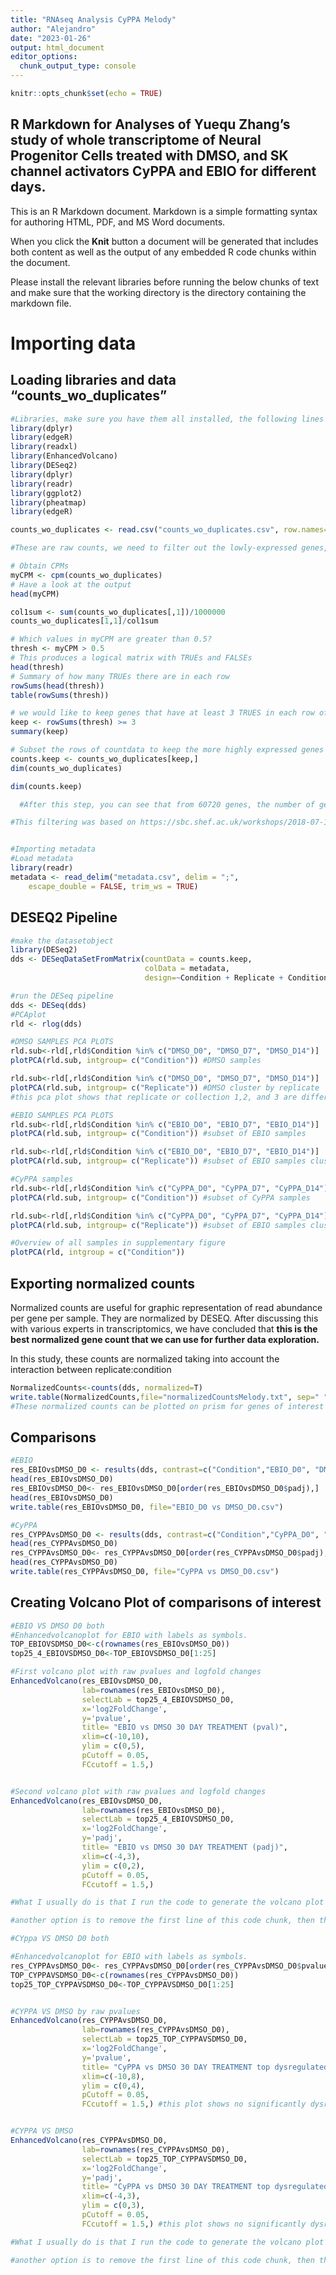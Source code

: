 ```yaml
---
title: "RNAseq Analysis CyPPA Melody"
author: "Alejandro"
date: "2023-01-26"
output: html_document
editor_options: 
  chunk_output_type: console
---
```


```r
knitr::opts_chunk$set(echo = TRUE)
```

## R Markdown for Analyses of Yuequ Zhang's study of whole transcriptome of Neural Progenitor Cells treated with DMSO, and SK channel activators CyPPA and EBIO for different days.

This is an R Markdown document. Markdown is a simple formatting syntax for authoring HTML, PDF, and MS Word documents.

When you click the **Knit** button a document will be generated that includes both content as well as the output of any embedded R code chunks within the document.

Please install the relevant libraries before running the below chunks of text and make sure that the working directory is the directory containing the markdown file.

# Importing data

## Loading libraries and data "counts_wo_duplicates"

```r
#Libraries, make sure you have them all installed, the following lines are for opening them once they are installed
library(dplyr)
library(edgeR)
library(readxl)
library(EnhancedVolcano)
library(DESeq2)
library(dplyr)
library(readr)
library(ggplot2)
library(pheatmap)
library(edgeR)

counts_wo_duplicates <- read.csv("counts_wo_duplicates.csv", row.names=1, sep=";")

#These are raw counts, we need to filter out the lowly-expressed genes, as they are statistical noise. To do this, we will convert the raw counts to CPMs and will filter out any gene that has less than 0.5 cpms in 3 samples (our biological group size)

# Obtain CPMs
myCPM <- cpm(counts_wo_duplicates)
# Have a look at the output
head(myCPM)

col1sum <- sum(counts_wo_duplicates[,1])/1000000
counts_wo_duplicates[1,1]/col1sum

# Which values in myCPM are greater than 0.5?
thresh <- myCPM > 0.5
# This produces a logical matrix with TRUEs and FALSEs
head(thresh)
# Summary of how many TRUEs there are in each row
rowSums(head(thresh))
table(rowSums(thresh))

# we would like to keep genes that have at least 3 TRUES in each row of thresh
keep <- rowSums(thresh) >= 3
summary(keep)

# Subset the rows of countdata to keep the more highly expressed genes
counts.keep <- counts_wo_duplicates[keep,]
dim(counts_wo_duplicates)

dim(counts.keep)

  #After this step, you can see that from 60720 genes, the number of genes goes to 20256 in our 27 samples

#This filtering was based on https://sbc.shef.ac.uk/workshops/2018-07-10-rna-seq/rna-seq-preprocessing.nb.html#overview 


#Importing metadata
#Load metadata
library(readr)
metadata <- read_delim("metadata.csv", delim = ";", 
    escape_double = FALSE, trim_ws = TRUE)
```

## DESEQ2 Pipeline

```r
#make the datasetobject
library(DESeq2)
dds <- DESeqDataSetFromMatrix(countData = counts.keep, 
                              colData = metadata, 
                              design=~Condition + Replicate + Condition:Replicate) #I included the interaction between Condition and replicate because in the pca plots (See below), there was a huge difference between replicates.

#run the DESeq pipeline
dds <- DESeq(dds)
#PCAplot
rld <- rlog(dds)

#DMSO SAMPLES PCA PLOTS
rld.sub<-rld[,rld$Condition %in% c("DMSO_D0", "DMSO_D7", "DMSO_D14")]
plotPCA(rld.sub, intgroup= c("Condition")) #DMSO samples 

rld.sub<-rld[,rld$Condition %in% c("DMSO_D0", "DMSO_D7", "DMSO_D14")]
plotPCA(rld.sub, intgroup= c("Replicate")) #DMSO cluster by replicate 
#this pca plot shows that replicate or collection 1,2, and 3 are different among each other. this is why replicate should be taken into account into the design of the modeling for DE analysis

#EBIO SAMPLES PCA PLOTS
rld.sub<-rld[,rld$Condition %in% c("EBIO_D0", "EBIO_D7", "EBIO_D14")]
plotPCA(rld.sub, intgroup= c("Condition")) #subset of EBIO samples 

rld.sub<-rld[,rld$Condition %in% c("EBIO_D0", "EBIO_D7", "EBIO_D14")]
plotPCA(rld.sub, intgroup= c("Replicate")) #subset of EBIO samples cluster by Replicate number

#CyPPA samples
rld.sub<-rld[,rld$Condition %in% c("CyPPA_D0", "CyPPA_D7", "CyPPA_D14")]
plotPCA(rld.sub, intgroup= c("Condition")) #subset of CyPPA samples 

rld.sub<-rld[,rld$Condition %in% c("CyPPA_D0", "CyPPA_D7", "CyPPA_D14")]
plotPCA(rld.sub, intgroup= c("Replicate")) #subset of EBIO samples cluster by Replicate number

#Overview of all samples in supplementary figure
plotPCA(rld, intgroup = c("Condition"))
```

## Exporting normalized counts

Normalized counts are useful for graphic representation of read abundance per gene per sample. They are normalized by DESEQ. After discussing this with various experts in transcriptomics, we have concluded that **this is the best normalized gene count that we can use for further data exploration.**

In this study, these counts are normalized taking into account the interaction between replicate:condition

```r
NormalizedCounts<-counts(dds, normalized=T)
write.table(NormalizedCounts,file="normalizedCountsMelody.txt", sep=" ")
#These normalized counts can be plotted on prism for genes of interest
```

## Comparisons

```r
#EBIO
res_EBIOvsDMSO_D0 <- results(dds, contrast=c("Condition","EBIO_D0", "DMSO_D0"))
head(res_EBIOvsDMSO_D0)
res_EBIOvsDMSO_D0<- res_EBIOvsDMSO_D0[order(res_EBIOvsDMSO_D0$padj),]
head(res_EBIOvsDMSO_D0)
write.table(res_EBIOvsDMSO_D0, file="EBIO_D0 vs DMSO_D0.csv")
```

```r
#CyPPA
res_CYPPAvsDMSO_D0 <- results(dds, contrast=c("Condition","CyPPA_D0", "DMSO_D0"))
head(res_CYPPAvsDMSO_D0)
res_CYPPAvsDMSO_D0<- res_CYPPAvsDMSO_D0[order(res_CYPPAvsDMSO_D0$padj),]
head(res_CYPPAvsDMSO_D0)
write.table(res_CYPPAvsDMSO_D0, file="CyPPA vs DMSO_D0.csv")
```

## Creating Volcano Plot of comparisons of interest

```r
#EBIO VS DMSO D0 both
#Enhancedvolcanoplot for EBIO with labels as symbols.
TOP_EBIOVSDMSO_D0<-c(rownames(res_EBIOvsDMSO_D0))
top25_4_EBIOVSDMSO_D0<-TOP_EBIOVSDMSO_D0[1:25]

#First volcano plot with raw pvalues and logfold changes
EnhancedVolcano(res_EBIOvsDMSO_D0, 
                lab=rownames(res_EBIOvsDMSO_D0),
                selectLab = top25_4_EBIOVSDMSO_D0,
                x='log2FoldChange',
                y='pvalue',
                title= "EBIO vs DMSO 30 DAY TREATMENT (pval)",
                xlim=c(-10,10),
                ylim = c(0,5),
                pCutoff = 0.05,
                FCcutoff = 1.5,)


#Second volcano plot with raw pvalues and logfold changes
EnhancedVolcano(res_EBIOvsDMSO_D0, 
                lab=rownames(res_EBIOvsDMSO_D0),
                selectLab = top25_4_EBIOVSDMSO_D0,
                x='log2FoldChange',
                y='padj',
                title= "EBIO vs DMSO 30 DAY TREATMENT (padj)",
                xlim=c(-4,3),
                ylim = c(0,2),
                pCutoff = 0.05,
                FCcutoff = 1.5,)

#What I usually do is that I run the code to generate the volcano plot in a separate script to output it as a pdf with the graphical settings I want

#another option is to remove the first line of this code chunk, then the plot will appear in the plots tab
```

```r
#CYppa VS DMSO D0 both

#Enhancedvolcanoplot for EBIO with labels as symbols.
res_CYPPAvsDMSO_D0<- res_CYPPAvsDMSO_D0[order(res_CYPPAvsDMSO_D0$pvalue),]
TOP_CYPPAVSDMSO_D0<-c(rownames(res_CYPPAvsDMSO_D0))
top25_TOP_CYPPAVSDMSO_D0<-TOP_CYPPAVSDMSO_D0[1:25]


#CYPPA VS DMSO by raw pvalues
EnhancedVolcano(res_CYPPAvsDMSO_D0, 
                lab=rownames(res_CYPPAvsDMSO_D0),
                selectLab = top25_TOP_CYPPAVSDMSO_D0,
                x='log2FoldChange',
                y='pvalue',
                title= "CyPPA vs DMSO 30 DAY TREATMENT top dysregulated genes",
                xlim=c(-10,8),
                ylim = c(0,4),
                pCutoff = 0.05,
                FCcutoff = 1.5,) #this plot shows no significantly dysreguated genes


#CYPPA VS DMSO
EnhancedVolcano(res_CYPPAvsDMSO_D0, 
                lab=rownames(res_CYPPAvsDMSO_D0),
                selectLab = top25_TOP_CYPPAVSDMSO_D0,
                x='log2FoldChange',
                y='padj',
                title= "CyPPA vs DMSO 30 DAY TREATMENT top dysregulated genes",
                xlim=c(-4,3),
                ylim = c(0,3),
                pCutoff = 0.05,
                FCcutoff = 1.5,) #this plot shows no significantly dysreguated genes

#What I usually do is that I run the code to generate the volcano plot in a separate script to output it as a pdf with the graphical settings I want

#another option is to remove the first line of this code chunk, then the plot will appear in the plots tab
```
